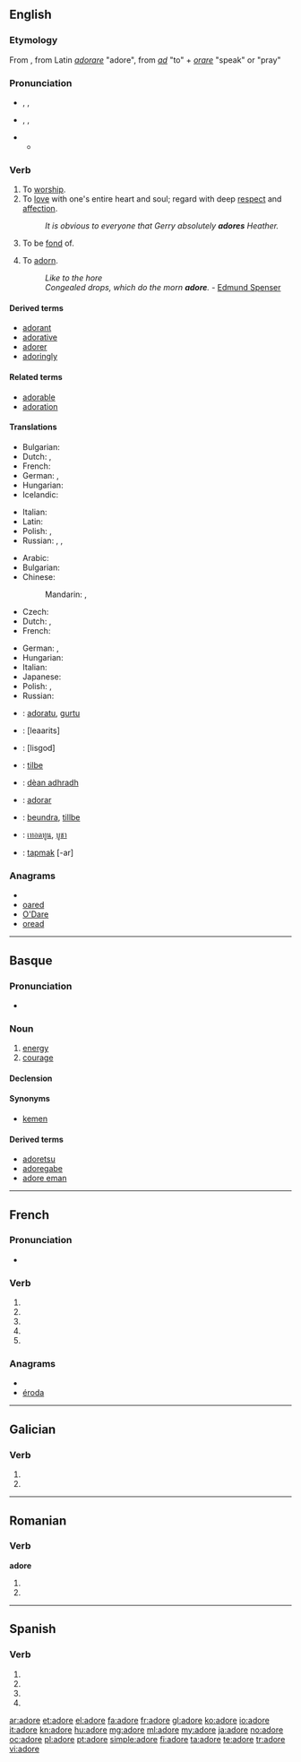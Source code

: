 {{also|adoré}}
==English==

===Etymology===
From {{etyl|fro}} {{term|aourer|lang=fro}}, from Latin ''[[adorare]]'' "adore", from ''[[ad]]'' "to" + ''[[orare]]'' "speak" or "pray"

===Pronunciation===
* {{a|RP}} {{enPR|ədô'}}, {{IPA|/əˈdɔː/}}, {{SAMPA|/@"dO:/}}
* {{a|US}} {{enPR|ədôr'}}, {{IPA|/əˈdɔːr/}}, {{SAMPA|/@"dO:r/}}
* {{audio|en-us-adore.ogg|Audio (US)}}
** {{rhymes|ɔː(r)}}

===Verb===
{{en-verb|ador|ing}}

# To [[worship]].
# To [[love]] with one's entire heart and soul; regard with deep [[respect]] and [[affection]].
#: ''It is obvious to everyone that Gerry absolutely '''adores''' Heather.''
# To be [[fond]] of.
# {{obsolete}} To [[adorn]].
#: ''Like to the hore<br>Congealed drops, which do the morn '''adore'''.'' - [[w:Edmund Spenser|Edmund Spenser]]

====Derived terms====
* [[adorant]]
* [[adorative]]
* [[adorer]]
* [[adoringly]]

====Related terms====
* [[adorable]]
* [[adoration]]

====Translations====
{{trans-top|worship}}
* Bulgarian: {{t|bg|боготворя|tr=bogotvorjá}}
* Dutch: {{t+|nl|aanbidden}}, {{t-|nl|adoreren}}
* French: {{t+|fr|adorer}}
* German: {{t+|de|anbeten}}, {{t+|de|verehren}}
* Hungarian: {{t+|hu|imád}}
* Icelandic: {{t|is|dýrka}}
{{trans-mid}}
* Italian: {{t+|it|adorare}}
* Latin: {{t+|la|adoro|alt=adōrō}}
* Polish: {{t+|pl|uwielbiać}},  {{t|pl|wielbić}}
* Russian: {{t|ru|боготворить|tr=bogotvorít'}} {{impf}}, {{t+|ru|поклоняться|tr=poklonját'sja}} {{impf}} {{qualifier|+ [[dative case]]}},  {{t|ru|преклоняться|tr=preklonját'sja}} {{impf}} {{qualifier|[[перед]] + [[instrumental case]]}}
{{trans-bottom}}

{{trans-top|love with entire heart and soul}}
* Arabic: {{t+|ar|عشق|tr=3áshiqa}}
* Bulgarian: {{t|bg|обожавам|tr=obožávam}}
* Chinese:
*: Mandarin: {{t-|cmn|熱愛|sc=Hani}},  {{t-|cmn|热爱|tr=rè'ài|sc=Hani}}
* Czech: {{t-|cs|zbožňovat}}
* Dutch: {{t+|nl|aanbidden}}, {{t-|nl|adoreren}}
* French: {{t+|fr|adorer}}
{{trans-mid}}
* German: {{t+|de|anbeten}}, {{t+|de|verehren}}
* Hungarian: {{t+|hu|imád}}
* Italian: {{t+|it|adorare}}
* Japanese: {{t+|ja|熱愛|alt=熱愛する|tr=ねつあいする, netsuai-suru}}
* Polish: {{t+|pl|uwielbiać}},  {{t+|pl|ubóstwiać}}
* Russian: {{t|ru|обожать|tr=obožát'}} {{impf}}
{{trans-bottom}}

{{checktrans-top}}
* {{ttbc|Basque}}: [[adoratu]], [[gurtu]]
* {{ttbc|Hebrew}}: {{t|he|להעריץ}} [leaarits]
* {{ttbc|Hebrew}}: {{t|he|לסגוד}} [lisgod]
* {{ttbc|Norwegian}}: [[tilbe]]
* {{ttbc|Scottish Gaelic}}: [[dèan adhradh]]
{{trans-mid}}
* {{ttbc|Spanish}}: [[adorar]]
* {{ttbc|Swedish}}: [[beundra]], [[tillbe]]
* {{ttbc|Thai}}: [[เทอดทูน]], [[บูชา]]
* {{ttbc|Turkish}}: [[tapmak]] [-ar]
{{trans-bottom}}

===Anagrams===
* {{alphagram|adeor}}
* [[oared#English|oared]]
* [[O'Dare#English|O'Dare]]
* [[oread#English|oread]]

----

==Basque==

===Pronunciation===
* {{IPA|/a´do.ɾe/|lang=eu}}

===Noun===
{{infl|eu|noun}}

# [[energy]]
# [[courage]]

====Declension====
{{eu-decl-inanim noun|av=1|kv=1}}

====Synonyms====
* [[kemen]]

====Derived terms====
* [[adoretsu]]
* [[adoregabe]]
* [[adore eman]]

----

==French==

===Pronunciation===
* {{IPA|/a.dɔʁ/|lang=fr}}

===Verb===
{{fr-verb-form}}

# {{conjugation of|adorer||1|s|pres|ind|lang=fr}}
# {{conjugation of|adorer||3|s|pres|ind|lang=fr}}
# {{conjugation of|adorer||1|s|pres|sub|lang=fr}}
# {{conjugation of|adorer||1|s|pres|sub|lang=fr}}
# {{conjugation of|adorer||2|s|imp|lang=fr}}

===Anagrams===
* {{alphagram|adeor}}
* [[éroda#French|éroda]]

----

==Galician==

===Verb===
{{gl-verb-form}}

# {{conjugation of|[[adorar#Galician|adorar]]||1|s|pres|sub}}
# {{conjugation of|[[adorar#Galician|adorar]]||3|s|pres|sub}}

----

==Romanian==

===Verb===
'''adore'''

# {{ro-form-verb|3s|sub|adora}}
# {{ro-form-verb|3p|sub|adora}}

----

==Spanish==

===Verb===
{{es-verb-form|adorar}}

# {{es-verb form of|ending=ar|mood=imperative|pers=2|formal=yes|number=singular|[[adorar]]}}
# {{es-verb form of|ending=ar|mood=subjunctive|tense=present|pers=1|number=singular|[[adorar]]}}
# {{es-verb form of|ending=ar|mood=subjunctive|tense=present|pers=2|formal=yes|number=singular|[[adorar]]}}
# {{es-verb form of|ending=ar|mood=subjunctive|tense=present|pers=3|number=singular|[[adorar]]}}

[[ar:adore]]
[[et:adore]]
[[el:adore]]
[[fa:adore]]
[[fr:adore]]
[[gl:adore]]
[[ko:adore]]
[[io:adore]]
[[it:adore]]
[[kn:adore]]
[[hu:adore]]
[[mg:adore]]
[[ml:adore]]
[[my:adore]]
[[ja:adore]]
[[no:adore]]
[[oc:adore]]
[[pl:adore]]
[[pt:adore]]
[[simple:adore]]
[[fi:adore]]
[[ta:adore]]
[[te:adore]]
[[tr:adore]]
[[vi:adore]]
